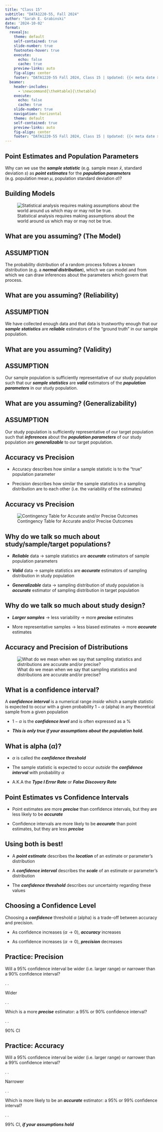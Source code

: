 ```yaml
---
title: "Class 15"
subtitle: "DATA1220-55, Fall 2024"
author: "Sarah E. Grabinski"
date: '2024-10-02'
format:
  revealjs: 
    theme: default
    self-contained: true
    slide-number: true
    footnotes-hover: true
    execute:
      echo: false
      cache: true
    preview-links: auto
    fig-align: center
    footer: "DATA1220-55 Fall 2024, Class 15 | Updated: {{< meta date >}} |  [Canvas](https://canvas.jcu.edu/courses/36290) | [Campuswire](https://campuswire.com/c/G6427C531/feed)"
  beamer:
    header-includes: 
      - \newcommand{\theHtable}{\thetable}
    execute:
      echo: false
      cache: true
    slide-number: true
    navigation: horizontal
    theme: default
    self-contained: true
    preview-links: auto
    fig-align: center
    footer: "DATA1220-55 Fall 2024, Class 15 | Updated: {{< meta date >}} |  [Canvas](https://canvas.jcu.edu/courses/36290) | [Campuswire](https://campuswire.com/c/G6427C531/feed)"
---
```


## Point Estimates and Population Parameters

Why can we use the ***sample statistic*** (e.g. sample mean $\bar{x}$, standard deviation $s$) as ***point estimates*** for the ***population parameters*** (e.g. population mean $\mu$, population standard deviation $\sigma$)?

## Building Models

![Statistical analysis requires making assumptions about the world around us which may or may not be true.](https://raw.githubusercontent.com/sarah-grabinski/data1220-55_fall2024/refs/heads/main/slides/class15/george-box.jpg?raw=true){fig-align="center"}

## What are you assuming? (The Model)

::: callout-warning
## ASSUMPTION
::: larger
The probability distribution of a random process follows a known distribution (e.g. a ***normal distribution***), which we can model and from which we can draw inferences about the parameters which govern that process.
:::
:::

## What are you assuming? (Reliability)

::: callout-warning
## ASSUMPTION

We have collected enough data and that data is trustworthy enough that our ***sample statistics*** are ***reliable*** estimators of the "ground truth" in our sample population.
:::

## What are you assuming? (Validity)

::: callout-warning
## ASSUMPTION

Our sample population is sufficiently representative of our study population such that our ***sample statistics*** are ***valid*** estimators of the ***population parameters*** in our study population.
:::

## What are you assuming? (Generalizability)

::: callout-warning
## ASSUMPTION

Our study population is sufficiently representative of our target population such that ***inferences*** about the ***population parameters*** of our study population are ***generalizable*** to our target population.
:::

## Accuracy vs Precision

-   Accuracy describes how similar a sample statistic is to the "true" population parameter

-   Precision describes how similar the sample statistics in a sampling distribution are to each other (i.e. the variability of the estimates)

## Accuracy vs Precision

![Contingency Table for Accurate and/or Precise Outcomes](https://raw.githubusercontent.com/sarah-grabinski/data1220-55_fall2024/refs/heads/main/slides/class15/accuracy-vs-precision.png?raw=true){fig-align="center"}

## Why do we talk so much about study/sample/target populations? {.smaller}

-   ***Reliable*** data $\rightarrow$ sample statistics are ***accurate*** estimators of sample population parameters

-   ***Valid*** data $\rightarrow$ sample statistics are ***accurate*** estimators of sampling distribution in study population

-   ***Generalizable*** data $\rightarrow$ sampling distribution of study population is ***accurate*** estimator of sampling distribution in target population

## Why do we talk so much about study design?

-   ***Larger samples*** $\rightarrow$ less variability $\rightarrow$ more ***precise*** estimates

-   More representative samples $\rightarrow$ less biased estimates $\rightarrow$ more ***accurate*** estimates

## Accuracy and Precision of Distributions

![What do we mean when we say that sampling statistics and distributions are accurate and/or precise?](https://raw.githubusercontent.com/sarah-grabinski/data1220-55_fall2024/refs/heads/main/slides/class15/Accuracy-And-Precision-distributions.png?raw=true){fig-align="center"}

## What is a confidence interval?

A ***confidence interval*** is a numerical range *inside* which a sample statistic is expected to occur with a given probability $1-\alpha$ (alpha) in any theoretical sample from a given population 

-   $1-\alpha$ is the ***confidence level*** and is often expressed as a %

-   ***This is only true if your assumptions about the population hold.***

## What is alpha ($\alpha$)?

-   $\alpha$ is called the ***confidence threshold*** 

-   The sample statistic is expected to occur *outside* the ***confidence interval*** with probability $\alpha$

-   A.K.A the ***Type I Error Rate*** or ***False Discovery Rate***

## Point Estimates vs Confidence Intervals

-   Point estimates are more ***precise*** than confidence intervals, but they are less likely to be ***accurate***

-   Confidence intervals are more likely to be ***accurate*** than point estimates, but they are less ***precise***

## Using both is best!

-   A ***point estimate*** describes the ***location*** of an estimate or parameter's distribution

-   A ***confidence interval*** describes the ***scale*** of an estimate or parameter's distribution

-   The ***confidence threshold*** describes our uncertainty regarding these values

## Choosing a Confidence Level

Choosing a ***confidence*** threshold $\alpha$ (alpha) is a trade-off between accuracy and precision.

-   As confidence increases ($\alpha \to 0$), ***accuracy*** increases

-   As confidence increases ($\alpha \to 0$), ***precision*** decreases

## Practice: Precision

Will a 95% confidence interval be wider (i.e. larger range) or narrower than a 90% confidence interval?

. .

:::larger
Wider
:::

. .

Which is a more ***precise*** estimator: a 95% or 90% confidence interval?

. .

::: larger
90% CI
:::

## Practice: Accuracy

Will a 95% confidence interval be wider (i.e. larger range) or narrower than a 99% confidence interval?

. .

::: larger
Narrower
:::

. .

Which is more likely to be an ***accurate*** estimator: a 95% or 99% confidence interval?

. .

::: larger
99% CI, ***if your assumptions hold***
:::

## 
